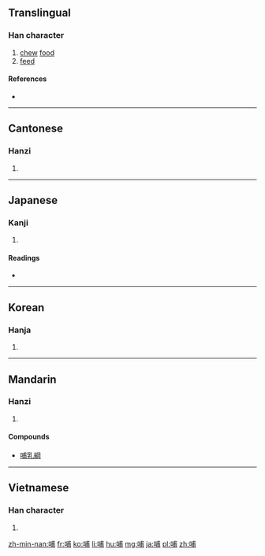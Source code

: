==Translingual==

===Han character===
{{Han char|rn=30|rad=口|as=07|sn=10|four=6302<sub>7</sub>|canj=口戈十月 (RIJB)|ids=⿰[[口]][[甫]]}}

# [[chew]] [[food]]
# [[feed]]

====References====
* {{Han ref|kx=0191.110|dkj=03676|dj=0410.240|hdz=10626.070|uh=54FA|ud=21754|bh=ADF7|bd=44535}}

----

==Cantonese==

===Hanzi===
{{yue-hanzi|jyut=bou6|y=bou6}}

# {{defn|lang=yue|sort=口07}}

----

==Japanese==

===Kanji===
{{ja-kanji|grade=c|rs=口07}}

# {{defn|lang=ja|sort=口07}}

====Readings====
* {{ja-readings|on=[[ほ]] (ho)|kun=[[ふくむ]] (fukumu), [[はぐくむ]] (hagukumu)}}

----

==Korean==

===Hanja===
{{ko-hanja|hangeul=포|rv=po|mr=p'o}}

# {{defn|lang=ko|sort=口07}}

----

==Mandarin==

===Hanzi===
{{cmn-hanzi|pin=[[bǔ]] ([[bu3]])|wg=pu<sup>3</sup>}}

# {{defn|lang=cmn|sort=口07}}

====Compounds====
* [[哺乳綱]]

----

==Vietnamese==

===Han character===
{{vi-hantu|[[bộ]], [[phô]], [[bô]], [[bu]], [[bú]], [[bụ]], [[pho]], [[phò]]|rs=口07}}

# {{defn|lang=vi|sort=口07}}

[[zh-min-nan:哺]]
[[fr:哺]]
[[ko:哺]]
[[li:哺]]
[[hu:哺]]
[[mg:哺]]
[[ja:哺]]
[[pl:哺]]
[[zh:哺]]